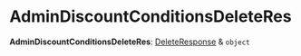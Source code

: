 
# AdminDiscountConditionsDeleteRes

 **AdminDiscountConditionsDeleteRes**: [DeleteResponse](../../interfaces/medusa.DeleteResponse/page.mdx) & `object`

